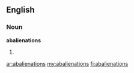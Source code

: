 ==English==

===Noun===
'''abalienations'''

# {{plural of|[[abalienation]]}}

[[ar:abalienations]]
[[my:abalienations]]
[[fi:abalienations]]